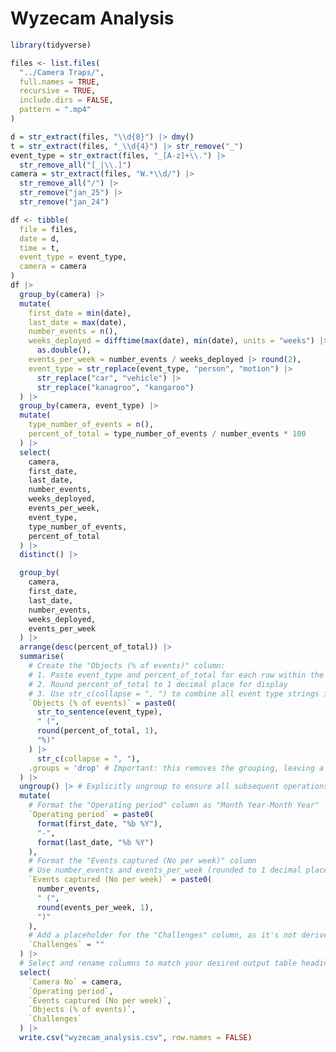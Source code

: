 













# Wyzecam Analysis
```r
library(tidyverse)

```

```r
files <- list.files(
  "../Camera Traps/",
  full.names = TRUE,
  recursive = TRUE,
  include.dirs = FALSE,
  pattern = ".mp4"
)

d = str_extract(files, "\\d{8}") |> dmy()
t = str_extract(files, "_\\d{4}") |> str_remove("_")
event_type = str_extract(files, "_[A-z]+\\.") |>
  str_remove_all("[_|\\.]")
camera = str_extract(files, "W.*\\d/") |>
  str_remove_all("/") |>
  str_remove("jan_25") |>
  str_remove("jan_24")

df <- tibble(
  file = files,
  date = d,
  time = t,
  event_type = event_type,
  camera = camera
)
df |>
  group_by(camera) |>
  mutate(
    first_date = min(date),
    last_date = max(date),
    number_events = n(),
    weeks_deployed = difftime(max(date), min(date), units = "weeks") |>
      as.double(),
    events_per_week = number_events / weeks_deployed |> round(2),
    event_type = str_replace(event_type, "person", "motion") |>
      str_replace("car", "vehicle") |>
      str_replace("kanagroo", "kangaroo")
  ) |>
  group_by(camera, event_type) |>
  mutate(
    type_number_of_events = n(),
    percent_of_total = type_number_of_events / number_events * 100
  ) |>
  select(
    camera,
    first_date,
    last_date,
    number_events,
    weeks_deployed,
    events_per_week,
    event_type,
    type_number_of_events,
    percent_of_total
  ) |>
  distinct() |>

  group_by(
    camera,
    first_date,
    last_date,
    number_events,
    weeks_deployed,
    events_per_week
  ) |>
  arrange(desc(percent_of_total)) |>
  summarise(
    # Create the "Objects (% of events)" column:
    # 1. Paste event_type and percent_of_total for each row within the group
    # 2. Round percent_of_total to 1 decimal place for display
    # 3. Use str_c(collapse = ", ") to combine all event type strings into one cell
    `Objects (% of events)` = paste0(
      str_to_sentence(event_type),
      " (",
      round(percent_of_total, 1),
      "%)"
    ) |>
      str_c(collapse = ", "),
    .groups = 'drop' # Important: this removes the grouping, leaving a clean dataframe
  ) |>
  ungroup() |> # Explicitly ungroup to ensure all subsequent operations are on the full dataframe
  mutate(
    # Format the "Operating period" column as "Month Year-Month Year"
    `Operating period` = paste0(
      format(first_date, "%b %Y"),
      "-",
      format(last_date, "%b %Y")
    ),
    # Format the "Events captured (No per week)" column
    # Use number_events and events_per_week (rounded to 1 decimal place)
    `Events captured (No per week)` = paste0(
      number_events,
      " (",
      round(events_per_week, 1),
      ")"
    ),
    # Add a placeholder for the "Challenges" column, as it's not derived from your current data
    `Challenges` = ""
  ) |>
  # Select and rename columns to match your desired output table headings
  select(
    `Camera No` = camera,
    `Operating period`,
    `Events captured (No per week)`,
    `Objects (% of events)`,
    `Challenges`
  ) |>
  write.csv("wyzecam_analysis.csv", row.names = FALSE)

```




